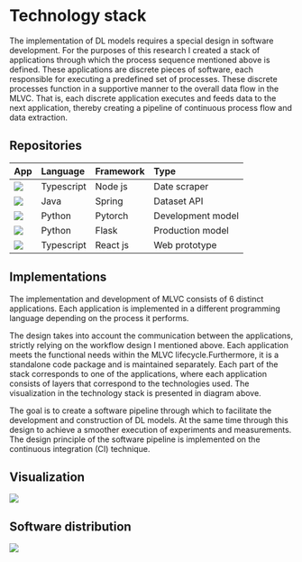 
# Technology stack

The implementation of DL models requires a special design in software development. For the purposes of this research I created a stack of applications through which the process sequence mentioned above is defined. These applications are discrete pieces of software, each responsible for executing a predefined set of processes. These discrete processes function in a supportive manner to the overall data flow in the MLVC. That is, each discrete application executes and feeds data to the next application, thereby creating a pipeline of continuous process flow and data extraction.

## Repositories

| App                                                                          | Language   | Framework | Type              |
|:-----------------------------------------------------------------------------|:-----------|:----------|:------------------|
| ![](https://img.shields.io/static/v1?label=&message=MLVC-SND&color=ee3377)   | Typescript | Node js   | Date scraper      |
| ![](https://img.shields.io/static/v1?label=&message=MLVC-API&color=80EA6E)   | Java       | Spring    | Dataset API       |
| ![](https://img.shields.io/static/v1?label=&message=MLVC-AUDIO&color=1E7FFF) | Python     | Pytorch   | Development model |
| ![](https://img.shields.io/static/v1?label=&message=MLVC-MODEL&color=635BFF) | Python     | Flask     | Production model  |
| ![](https://img.shields.io/static/v1?label=&message=MLVC-APP&color=3CA6A6)   | Typescript | React js  | Web prototype     |

## Implementations
The implementation and development of MLVC consists of 6 distinct applications. Each application is implemented in a different programming language depending on the process it performs.

The design takes into account the communication between the applications, strictly relying on the workflow design I mentioned above. Each application meets the functional needs within the MLVC lifecycle.Furthermore, it is a standalone code package and is maintained separately.
Each part of the stack corresponds to one of the applications, where each application consists of layers that correspond to the technologies used. The visualization in the technology stack is presented in diagram above.

The goal is to create a software pipeline through which to facilitate the development and construction of DL models. At the same time through this design to achieve a smoother execution of experiments and measurements.
The design principle of the software pipeline is implemented on the continuous integration (CI) technique.

## Visualization
<Image src={tech} width={1000} height={500} />

## Software distribution
<Image src={techflow} width={1000} height={500} />
